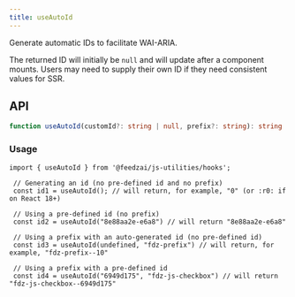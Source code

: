 ```yaml
---
title: useAutoId
---
```

Generate automatic IDs to facilitate WAI-ARIA.

The returned ID will initially be `null` and will update after a component mounts.
Users may need to supply their own ID if they need consistent values for SSR.

## API

```typescript
function useAutoId(customId?: string | null, prefix?: string): string | undefined;
```

### Usage

```tsx
import { useAutoId } from '@feedzai/js-utilities/hooks';

 // Generating an id (no pre-defined id and no prefix)
 const id1 = useAutoId(); // will return, for example, "0" (or :r0: if on React 18+)

 // Using a pre-defined id (no prefix)
 const id2 = useAutoId("8e88aa2e-e6a8") // will return "8e88aa2e-e6a8"

 // Using a prefix with an auto-generated id (no pre-defined id)
 const id3 = useAutoId(undefined, "fdz-prefix") // will return, for example, "fdz-prefix--10"

 // Using a prefix with a pre-defined id
 const id4 = useAutoId("6949d175", "fdz-js-checkbox") // will return "fdz-js-checkbox--6949d175"
```
